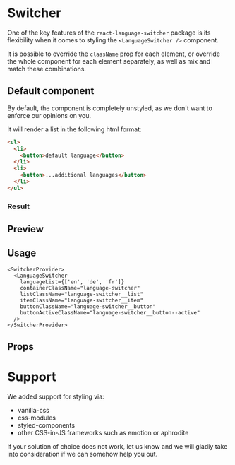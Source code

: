 

<Meta title="Components/LanguageSwitcher" />

# Switcher

One of the key features of the `react-language-switcher` package is its flexibility when it comes to styling the `<LanguageSwitcher />` component.

It is possible to override the `className` prop for each element, or override the whole component for each element separately, as well as mix and match these combinations.

## Default component

By default, the component is completely unstyled, as we don't want to enforce our opinions on you.

It will render a list in the following html format:

```html
<ul>
  <li>
    <button>default language</button>
  </li>
  <li>
    <button>...additional languages</button>
  </li>
</ul>
```

### Result

<Preview withSource="none">
  <SwitcherProvider>
    <LanguageSwitcher languageList={['en', 'de', 'fr']} />
  </SwitcherProvider>
</Preview>

## Preview

<Preview withSource="none">
  <SwitcherProvider>
    <LanguageSwitcher
      languageList={['en', 'de', 'fr']}
      containerClassName="language-switcher"
      listClassName="language-switcher__list"
      itemClassName="language-switcher__item"
      buttonClassName="language-switcher__button"
      buttonActiveClassName="language-switcher__button--active"
    />
  </SwitcherProvider>
</Preview>

## Usage

```tsx
<SwitcherProvider>
  <LanguageSwitcher
    languageList={['en', 'de', 'fr']}
    containerClassName="language-switcher"
    listClassName="language-switcher__list"
    itemClassName="language-switcher__item"
    buttonClassName="language-switcher__button"
    buttonActiveClassName="language-switcher__button--active"
  />
</SwitcherProvider>
```

## Props

<Props of={LanguageSwitcher} />

# Support

We added support for styling via:

- vanilla-css
- css-modules
- styled-components
- other CSS-in-JS frameworks such as emotion or aphrodite

If your solution of choice does not work, let us know and we will gladly take into consideration if we can somehow help you out.
